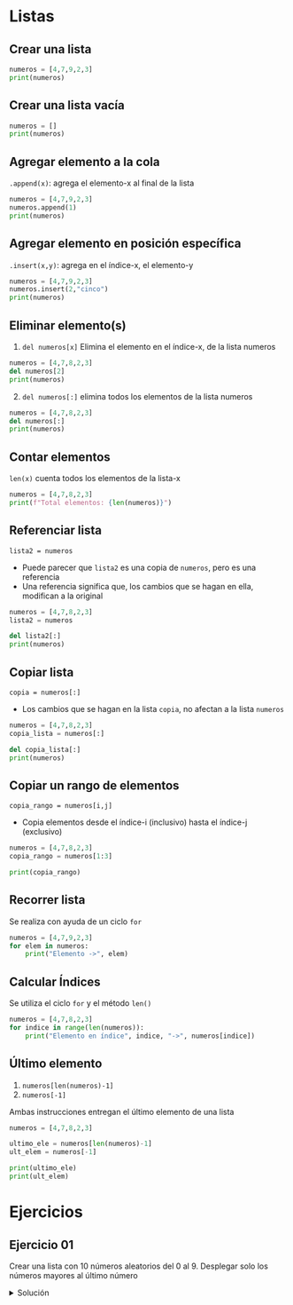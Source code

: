 # Listas

## Crear una lista
```python
numeros = [4,7,9,2,3]
print(numeros)
```

## Crear una lista vacía
```python
numeros = []
print(numeros)
```

## Agregar elemento a la cola

`.append(x)`: agrega el elemento-x al final de la lista

```python
numeros = [4,7,9,2,3]
numeros.append(1)
print(numeros)
```

## Agregar elemento en posición específica

`.insert(x,y)`: agrega en el índice-x, el elemento-y

```python
numeros = [4,7,9,2,3]
numeros.insert(2,"cinco")
print(numeros)
```

## Eliminar elemento(s)

1. `del numeros[x]` Elimina el elemento en el índice-x, de la lista numeros

```python
numeros = [4,7,8,2,3]
del numeros[2]
print(numeros)
```

2. `del numeros[:]` elimina todos los elementos de la lista numeros

```python
numeros = [4,7,8,2,3]
del numeros[:]
print(numeros)
```

## Contar elementos
`len(x)` cuenta todos los elementos de la lista-x

```python
numeros = [4,7,8,2,3]
print(f"Total elementos: {len(numeros)}")
```

## Referenciar lista
`lista2 = numeros`

- Puede parecer que `lista2` es una copia de `numeros`, pero es una referencia
- Una referencia significa que, los cambios que se hagan en ella, modifican a la original

```python
numeros = [4,7,8,2,3]
lista2 = numeros

del lista2[:]
print(numeros)
```

## Copiar lista

`copia = numeros[:]`

- Los cambios que se hagan en la lista `copia`, no afectan a la lista `numeros`

```python
numeros = [4,7,8,2,3]
copia_lista = numeros[:]

del copia_lista[:]
print(numeros)
```

## Copiar un rango de elementos

`copia_rango = numeros[i,j]`

- Copia elementos desde el índice-i (inclusivo) hasta el índice-j (exclusivo)

```python
numeros = [4,7,8,2,3]
copia_rango = numeros[1:3]

print(copia_rango)
```

## Recorrer lista
Se realiza con ayuda de un ciclo `for`

```python
numeros = [4,7,9,2,3]
for elem in numeros:
	print("Elemento ->", elem)
```

## Calcular Índices
Se utiliza el ciclo `for` y el método `len()`

```python
numeros = [4,7,8,2,3]
for indice in range(len(numeros)):
	print("Elemento en índice", indice, "->", numeros[indice])
```

## Último elemento

1. `numeros[len(numeros)-1]`
2. `numeros[-1]`

Ambas instrucciones entregan el último elemento de una lista

```python
numeros = [4,7,8,2,3]

ultimo_ele = numeros[len(numeros)-1]
ult_elem = numeros[-1]

print(ultimo_ele)
print(ult_elem)
```

# Ejercicios

## Ejercicio 01
Crear una lista con 10 números aleatorios del 0 al 9. Desplegar solo los números mayores al último número

<details>
	<summary>Solución</summary>

```python
import random

numeros = [random.randint(0,9) for e in range(10)]
print(f"\nNúmeros aleatorios: {numeros}")

ultimo = numeros[-1]
print(f"Números mayores que {ultimo}: ", end="")
for e in numeros:
    if e > ultimo:
        print(str(e) +" ", end="")
```
</details>